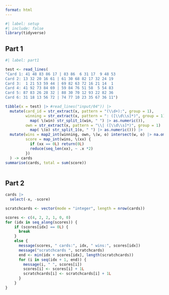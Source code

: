 ```yaml
---
format: html
---
```


```r
#| label: setup
#| include: false
library(tidyverse)
```

## Part 1


```r
#| label: part1

test <- read_lines(
"Card 1: 41 48 83 86 17 | 83 86  6 31 17  9 48 53
Card 2: 13 32 20 16 61 | 61 30 68 82 17 32 24 19
Card 3:  1 21 53 59 44 | 69 82 63 72 16 21 14  1
Card 4: 41 92 73 84 69 | 59 84 76 51 58  5 54 83
Card 5: 87 83 26 28 32 | 88 30 70 12 93 22 82 36
Card 6: 31 18 13 56 72 | 74 77 10 23 35 67 36 11")

tibble(x = test) |> #read_lines("input/04")) |> 
  mutate(card_id = str_extract(x, pattern = "(\\d+):", group = 1),
         winning = str_extract(x, pattern = ": ([\\d\\s]*)", group = 1) |> 
           map( \(win) str_split_1(win, " ") |> as.numeric()),
         own = str_extract(x, pattern = "\\| ([\\d\\s]*)", group = 1) |> 
           map( \(o) str_split_1(o, " ") |> as.numeric())) |> 
  mutate(wins = map2_int(winning, own, \(w, o) intersect(w, o) |> na.omit() |> length()),
         score = map_int(wins, \(xx) {
           if (xx == 0L) return(0L)
           reduce(seq_len(xx), ~ .x *2)
         })
  ) -> cards
summarise(cards, total = sum(score))
  
```

## Part 2

```r
cards |> 
  select(-x, -score)
```

```r
scratchcards <- vector(mode = "integer", length = nrow(cards))

scores <- c(4, 2, 2, 1, 0, 0)
for (idx in seq_along(scores)) {
    if (scores[idx] == 0L) {
      break
    }
    else {
      message(scores, " cards:", idx, " wins:", scores[idx])
      message("scratchcards ", scratchcards)
      end <- min(idx + scores[idx], length(scratchcards))
      for (i in seq(idx + 1, end)) {
        message(i, " ", scores[i])
        scores[i] <- scores[i] + 1L
        scratchcards[i] <- scratchcards[i] + 1L
      }
    }
}
```

